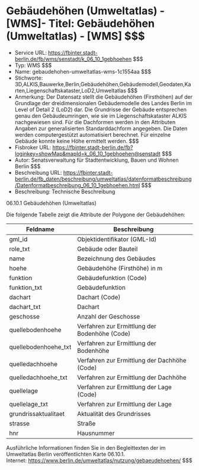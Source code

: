 # Gebäudehöhen (Umweltatlas) - [WMS]- Titel: Gebäudehöhen (Umweltatlas) - [WMS] $$$
- Service URL: https://fbinter.stadt-berlin.de/fb/wms/senstadt/k_06_10_1gebhoehen $$$
- Typ: WMS $$$
- Name: gebaudehohen-umweltatlas-wms-1c1554aa $$$
- Stichworte: 3D,ALKIS,Bauwerke,Berlin,Gebäudehöhen,Gebäudemodell,Geodaten,Karten,Liegenschaftskataster,LoD2,Umweltatlas $$$
- Anmerkung: Der Datensatz stellt die Gebäudehöhen (Firsthöhen) auf der Grundlage der dreidimensionalen Gebäudemodelle des Landes Berlin im Level of Detail 2 (LoD2) dar. Die Grundrisse der Gebäude entsprechen genau den Gebäudeumringen, wie sie im Liegenschaftskataster ALKIS nachgewiesen sind. Für die Dachformen werden in den Attributen Angaben zur generalisierten Standarddachform angegeben. Die Daten werden computergestützt automatisiert berechnet. Für einzelne Gebäude konnte keine Höhe ermittelt werden. $$$
- Fisbroker URL: https://fbinter.stadt-berlin.de/fb?loginkey=showMap&mapId=k_06_10_1gebhoehen@senstadt $$$
- Autor: Senatsverwaltung für Stadtentwicklung, Bauen und Wohnen Berlin $$$
- Beschreibung URL: https://fbinter.stadt-berlin.de/fb_daten/beschreibung/umweltatlas/datenformatbeschreibung/Datenformatbeschreibung_06_10_1gebhoehen.html $$$
- Beschreibung: Technische Beschreibung 

06.10.1 Gebäudehöhen (Umweltatlas)

Die folgende Tabelle zeigt die Attribute der Polygone der Gebäudehöhen:

| **Feldname**          | **Beschreibung**                              |
| --------------------- | --------------------------------------------- |
| gml\_id               | Objektidentifikator (GML-Id)                  |
| role\_txt             | Gebäude oder Bauteil                          |
| name                  | Bezeichnung des Gebäudes                      |
| hoehe                 | Gebäudehöhe (Firsthöhe) in m                  |
| funktion              | Gebäudefunktion (Code)                        |
| funktion\_txt         | Gebäudefunktion                               |
| dachart               | Dachart (Code)                                |
| dachart\_txt          | Dachart                                       |
| geschosse             | Anzahl der Geschosse                          |
| quellebodenhoehe      | Verfahren zur Ermittlung der Bodenhöhe (Code) |
| quellebodenhoehe\_txt | Verfahren zur Ermittlung der Bodenhöhe        |
| quelledachhoehe       | Verfahren zur Ermittlung der Dachhöhe (Code)  |
| quelledachhoehe\_txt  | Verfahren zur Ermittlung der Dachhöhe         |
| quellelage            | Verfahren zur Ermittlung der Lage (Code)      |
| quellelage\_txt       | Verfahren zur Ermittlung der Lage             |
| grundrissaktualitaet  | Aktualität des Grundrisses                    |
| strasse               | Straße                                        |
| hnr                   | Hausnummer                                    |

Ausführliche Informationen finden Sie in den Begleittexten der im Umweltatlas Berlin veröffentlichten Karte 06.10.1.  
Internet: https://www.berlin.de/umweltatlas/nutzung/gebaeudehoehen/ $$$
